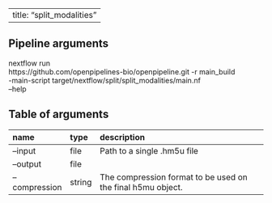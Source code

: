 
---
title: "split_modalities"
---

## Pipeline arguments

nextflow run \
https://github.com/openpipelines-bio/openpipeline.git -r main_build \
-main-script target/nextflow/split/split_modalities/main.nf \
--help

## Table of arguments

| name          | type   | description                                                 |
|:--------------|:-------|:------------------------------------------------------------|
| --input       | file   | Path to a single .hm5u file                                 |
| --output      | file   |                                                             |
| --compression | string | The compression format to be used on the final h5mu object. |